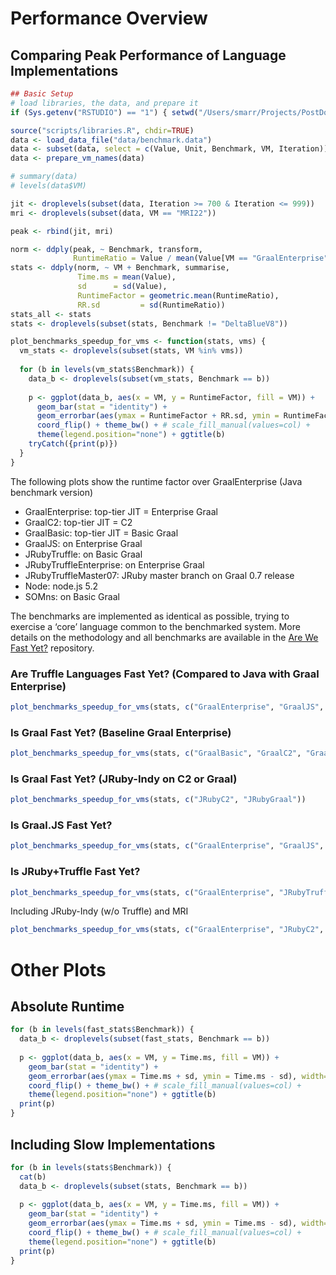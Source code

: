 # Performance Overview

## Comparing Peak Performance of Language Implementations

```r
## Basic Setup
# load libraries, the data, and prepare it
if (Sys.getenv("RSTUDIO") == "1") { setwd("/Users/smarr/Projects/PostDoc/FASTXX/are-we-fast-yet/report") }

source("scripts/libraries.R", chdir=TRUE)
data <- load_data_file("data/benchmark.data")
data <- subset(data, select = c(Value, Unit, Benchmark, VM, Iteration))
data <- prepare_vm_names(data)

# summary(data)
# levels(data$VM)

jit <- droplevels(subset(data, Iteration >= 700 & Iteration <= 999))
mri <- droplevels(subset(data, VM == "MRI22"))

peak <- rbind(jit, mri)

norm <- ddply(peak, ~ Benchmark, transform,
              RuntimeRatio = Value / mean(Value[VM == "GraalEnterprise"]))
stats <- ddply(norm, ~ VM + Benchmark, summarise,
               Time.ms = mean(Value),
               sd      = sd(Value),
               RuntimeFactor = geometric.mean(RuntimeRatio),
               RR.sd         = sd(RuntimeRatio))
stats_all <- stats
stats <- droplevels(subset(stats, Benchmark != "DeltaBlueV8"))

plot_benchmarks_speedup_for_vms <- function(stats, vms) {
  vm_stats <- droplevels(subset(stats, VM %in% vms))
  
  for (b in levels(vm_stats$Benchmark)) {
    data_b <- droplevels(subset(vm_stats, Benchmark == b))
    
    p <- ggplot(data_b, aes(x = VM, y = RuntimeFactor, fill = VM)) +
      geom_bar(stat = "identity") +
      geom_errorbar(aes(ymax = RuntimeFactor + RR.sd, ymin = RuntimeFactor - RR.sd), width=0.25) +
      coord_flip() + theme_bw() + # scale_fill_manual(values=col) +
      theme(legend.position="none") + ggtitle(b)
    tryCatch({print(p)})
  }
}
```

The following plots show the runtime factor over GraalEnterprise (Java benchmark version)

 - GraalEnterprise: top-tier JIT = Enterprise Graal
 - GraalC2: top-tier JIT = C2
 - GraalBasic: top-tier JIT = Basic Graal
 - GraalJS: on Enterprise Graal
 - JRubyTruffle: on Basic Graal
 - JRubyTruffleEnterprise: on Enterprise Graal
 - JRubyTruffleMaster07: JRuby master branch on Graal 0.7 release
 - Node: node.js 5.2
 - SOMns: on Basic Graal

The benchmarks are implemented as identical as possible, trying to exercise a
'core' language common to the benchmarked system.
More details on the methodology and all benchmarks are available in the
[Are We Fast Yet?](https://github.com/smarr/are-we-fast-yet#are-we-fast-yet) repository.

### Are Truffle Languages Fast Yet? (Compared to Java with Graal Enterprise)

```r
plot_benchmarks_speedup_for_vms(stats, c("GraalEnterprise", "GraalJS", "JRubyTruffle", "JRubyTruffleEnterprise", "JRubyTruffleMaster07", "SOMns"))
```

### Is Graal Fast Yet? (Baseline Graal Enterprise)

```r
plot_benchmarks_speedup_for_vms(stats, c("GraalBasic", "GraalC2", "GraalEnterprise"))
```

### Is Graal Fast Yet? (JRuby-Indy on C2 or Graal)

```r
plot_benchmarks_speedup_for_vms(stats, c("JRubyC2", "JRubyGraal"))
```

### Is Graal.JS Fast Yet?
```r
plot_benchmarks_speedup_for_vms(stats, c("GraalEnterprise", "GraalJS", "Node"))
```

### Is JRuby+Truffle Fast Yet?

```r
plot_benchmarks_speedup_for_vms(stats, c("GraalEnterprise", "JRubyTruffle", "JRubyTruffleEnterprise", "JRubyTruffleMaster07"))
```

Including JRuby-Indy (w/o Truffle) and MRI
```r
plot_benchmarks_speedup_for_vms(stats, c("GraalEnterprise", "JRubyC2", "JRubyGraal", "JRubyTruffle", "JRubyTruffleEnterprise", "JRubyTruffleMaster07", "MRI22"))
```




# Other Plots

## Absolute Runtime

```r
for (b in levels(fast_stats$Benchmark)) {
  data_b <- droplevels(subset(fast_stats, Benchmark == b))
  
  p <- ggplot(data_b, aes(x = VM, y = Time.ms, fill = VM)) +
    geom_bar(stat = "identity") +
    geom_errorbar(aes(ymax = Time.ms + sd, ymin = Time.ms - sd), width=0.25) +
    coord_flip() + theme_bw() + # scale_fill_manual(values=col) +
    theme(legend.position="none") + ggtitle(b)
  print(p)
}
```

## Including Slow Implementations

```r
for (b in levels(stats$Benchmark)) {
  cat(b)
  data_b <- droplevels(subset(stats, Benchmark == b))
  
  p <- ggplot(data_b, aes(x = VM, y = Time.ms, fill = VM)) +
    geom_bar(stat = "identity") +
    geom_errorbar(aes(ymax = Time.ms + sd, ymin = Time.ms - sd), width=0.25) +
    coord_flip() + theme_bw() + # scale_fill_manual(values=col) +
    theme(legend.position="none") + ggtitle(b)
  print(p)
}
```
